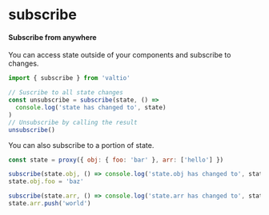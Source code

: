 # subscribe

#### Subscribe from anywhere

You can access state outside of your components and subscribe to changes.

```jsx
import { subscribe } from 'valtio'

// Suscribe to all state changes
const unsubscribe = subscribe(state, () =>
  console.log('state has changed to', state)
)
// Unsubscribe by calling the result
unsubscribe()
```

You can also subscribe to a portion of state.

```jsx
const state = proxy({ obj: { foo: 'bar' }, arr: ['hello'] })

subscribe(state.obj, () => console.log('state.obj has changed to', state.obj))
state.obj.foo = 'baz'

subscribe(state.arr, () => console.log('state.arr has changed to', state.arr))
state.arr.push('world')
```
